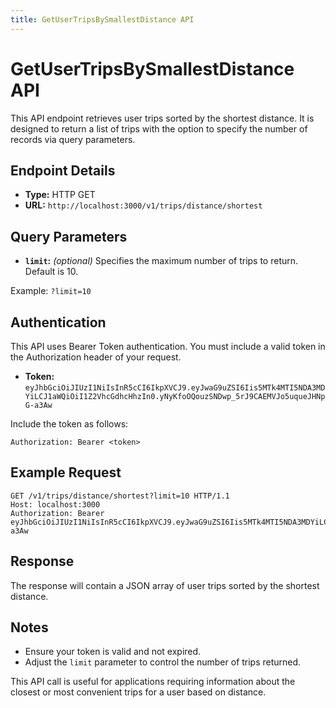 ```yaml
---
title: GetUserTripsBySmallestDistance API
---
```


# GetUserTripsBySmallestDistance API

This API endpoint retrieves user trips sorted by the shortest distance. It is designed to return a list of trips with the option to specify the number of records via query parameters.

## Endpoint Details

- **Type:** HTTP GET
- **URL:** `http://localhost:3000/v1/trips/distance/shortest`

## Query Parameters

- **`limit`:** *(optional)* Specifies the maximum number of trips to return. Default is 10.

Example: `?limit=10`

## Authentication

This API uses Bearer Token authentication. You must include a valid token in the Authorization header of your request.

- **Token:** `eyJhbGciOiJIUzI1NiIsInR5cCI6IkpXVCJ9.eyJwaG9uZSI6Iis5MTk4MTI5NDA3MDYiLCJ1aWQiOiI1Z2VhcGdhcHhzIn0.yNyKfoOQouzSNDwp_5rJ9CAEMVJo5uqueJHNpG-a3Aw`

Include the token as follows:

```
Authorization: Bearer <token>
```

## Example Request

```http
GET /v1/trips/distance/shortest?limit=10 HTTP/1.1
Host: localhost:3000
Authorization: Bearer eyJhbGciOiJIUzI1NiIsInR5cCI6IkpXVCJ9.eyJwaG9uZSI6Iis5MTk4MTI5NDA3MDYiLCJ1aWQiOiI1Z2VhcGdhcHhzIn0.yNyKfoOQouzSNDwp_5rJ9CAEMVJo5uqueJHNpG-a3Aw
```

## Response

The response will contain a JSON array of user trips sorted by the shortest distance.

## Notes

- Ensure your token is valid and not expired.
- Adjust the `limit` parameter to control the number of trips returned.

This API call is useful for applications requiring information about the closest or most convenient trips for a user based on distance.
